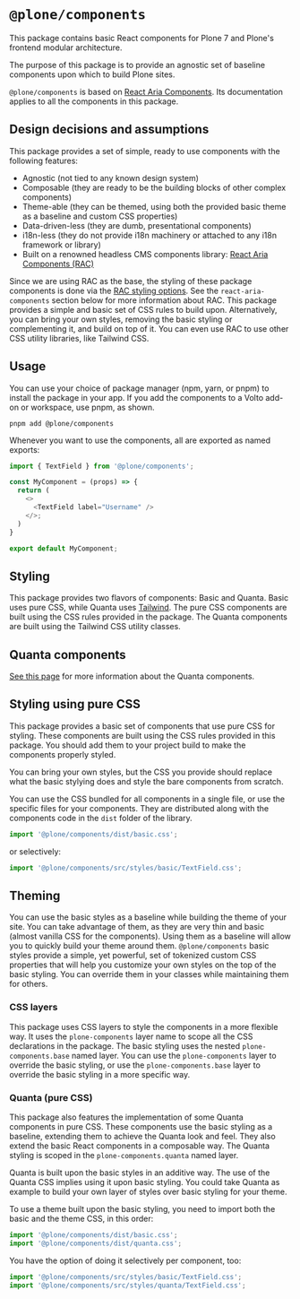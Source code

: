 
<Meta title="Introduction" />


# `@plone/components`

This package contains basic React components for Plone 7 and Plone's frontend modular architecture.

The purpose of this package is to provide an agnostic set of baseline components upon which to build Plone sites.

`@plone/components` is based on [React Aria Components](https://react-spectrum.adobe.com/react-aria/components.html).
Its documentation applies to all the components in this package.

## Design decisions and assumptions

This package provides a set of simple, ready to use components with the following features:

- Agnostic (not tied to any known design system)
- Composable (they are ready to be the building blocks of other complex components)
- Theme-able (they can be themed, using both the provided basic theme as a baseline and custom CSS properties)
- Data-driven-less (they are dumb, presentational components)
- i18n-less (they do not provide i18n machinery or attached to any i18n framework or library)
- Built on a renowned headless CMS components library: [React Aria Components (RAC)](https://react-spectrum.adobe.com/react-aria/components.html)

Since we are using RAC as the base, the styling of these package components is done via the [RAC styling options](https://react-spectrum.adobe.com/react-aria/styling.html).
See the `react-aria-components` section below for more information about RAC.
This package provides a simple and basic set of CSS rules to build upon.
Alternatively, you can bring your own styles, removing the basic styling or complementing it, and build on top of it.
You can even use RAC to use other CSS utility libraries, like Tailwind CSS.

## Usage

You can use your choice of package manager (npm, yarn, or pnpm) to install the package in your app.
If you add the components to a Volto add-on or workspace, use pnpm, as shown.

```shell
pnpm add @plone/components
```

Whenever you want to use the components, all are exported as named exports:

```ts
import { TextField } from '@plone/components';

const MyComponent = (props) => {
  return (
    <>
      <TextField label="Username" />
    </>;
  )
}

export default MyComponent;
```

## Styling

This package provides two flavors of components: Basic and Quanta.
Basic uses pure CSS, while Quanta uses [Tailwind](https://tailwindcss.com/).
The pure CSS components are built using the CSS rules provided in the package.
The Quanta components are built using the Tailwind CSS utility classes.

## Quanta components

[See this page](?path=/docs/quanta-introduction--docs) for more information about the Quanta components.

## Styling using pure CSS

This package provides a basic set of components that use pure CSS for styling.
These components are built using the CSS rules provided in this package.
You should add them to your project build to make the components properly styled.

You can bring your own styles, but the CSS you provide should replace what the basic stylying does and style the bare components from scratch.

You can use the CSS bundled for all components in a single file, or use the specific files for your components.
They are distributed along with the components code in the `dist` folder of the library.

```js
import '@plone/components/dist/basic.css';
```

or selectively:

```js
import '@plone/components/src/styles/basic/TextField.css';
```

## Theming

You can use the basic styles as a baseline while building the theme of your site.
You can take advantage of them, as they are very thin and basic (almost vanilla CSS for the components).
Using them as a baseline will allow you to quickly build your theme around them.
`@plone/components` basic styles provide a simple, yet powerful, set of tokenized custom CSS properties that will help you customize your own styles on the top of the basic styling.
You can override them in your classes while maintaining them for others.

### CSS layers

This package uses CSS layers to style the components in a more flexible way.
It uses the `plone-components` layer name to scope all the CSS declarations in the package.
The basic styling uses the nested `plone-components.base` named layer.
You can use the `plone-components` layer to override the basic styling, or use the `plone-components.base` layer to override the basic styling in a more specific way.

### Quanta (pure CSS)

This package also features the implementation of some Quanta components in pure CSS.
These components use the basic styling as a baseline, extending them to achieve the Quanta look and feel.
They also extend the basic React components in a composable way.
The Quanta styling is scoped in the `plone-components.quanta` named layer.

Quanta is built upon the basic styles in an additive way.
The use of the Quanta CSS implies using it upon basic styling.
You could take Quanta as example to build your own layer of styles over basic styling for your theme.

To use a theme built upon the basic styling, you need to import both the basic and the theme CSS, in this order:

```js
import '@plone/components/dist/basic.css';
import '@plone/components/dist/quanta.css';
```

You have the option of doing it selectively per component, too:

```js
import '@plone/components/src/styles/basic/TextField.css';
import '@plone/components/src/styles/quanta/TextField.css';
```
